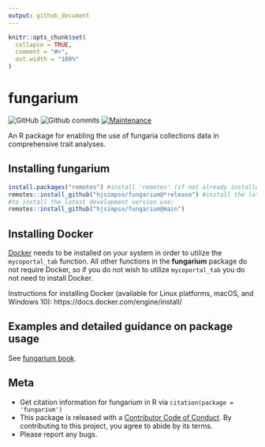 ```yaml
---
output: github_document
---
```


<!-- README.md is generated from README.Rmd. Please edit that file -->

```r
knitr::opts_chunk$set(
  collapse = TRUE,
  comment = "#>",
  out.width = "100%"
)
```
fungarium
======

<!-- badges: start -->
![GitHub](https://img.shields.io/github/license/hjsimpso/fungarium)
![Github commits](https://img.shields.io/github/commits-since/hjsimpso/fungarium/latest)
[![Maintenance](https://img.shields.io/badge/Maintained%3F-yes-green.svg)](https://GitHub.com/hjsimpso/fungarium/graphs/commit-activity)

<!-- badges: end -->

An R package for enabling the use of fungaria collections data in comprehensive trait analyses. 

## Installing fungarium
```r
install.packages("remotes") #install 'remotes' (if not already installed)
remotes::install_github("hjsimpso/fungarium@*release") #install the latest fungarium release
#to install the latest development version use:
remotes::install_github("hjsimpso/fungarium@main")
```

## Installing Docker
[Docker](https://docs.docker.com/get-started/overview/) needs to be installed on your system in order to utilize the `mycoportal_tab` function. All other functions in the **fungarium** package do not require Docker, so if you do not wish to utilize `mycoportal_tab` you do not need to install Docker.


Instructions for installing Docker (available for Linux platforms, macOS, and Windows 10): https://docs.docker.com/engine/install/

## Examples and detailed guidance on package usage
See [fungarium book](https://hjsimpso.github.io/fungarium_book/).

## Meta
* Get citation information for fungarium in R via `citation(package = 'fungarium')`
* This package is released with a [Contributor Code of Conduct](https://github.com/hjsimpso/fungarium/blob/main/CODE_OF_CONDUCT.md). By contributing to this project, you agree to abide by its terms.
* Please report any bugs.
